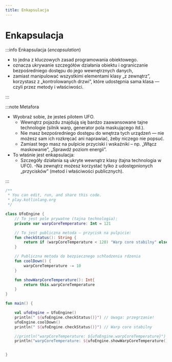 ```yaml
---
title: Enkapsulacja
---
```

# Enkapsulacja

:::info Enkapsulacja (*encapsulation*)
- to jedna z kluczowych zasad programowania obiektowego.
- oznacza ukrywanie szczegółów działania obiektu i ograniczanie bezpośredniego dostępu do jego wewnętrznych danych,
- zamiast manipulować wszystkimi elementami klasy „z zewnątrz”, korzystasz z „kontrolowanych drzwi”, które udostępnia sama klasa — czyli przez metody i właściwości.


:::



:::note Metafora
- Wyobraź sobie, że jesteś pilotem UFO.
    - Wewnątrz pojazdu znajdują się bardzo zaawansowane tajne technologie (silnik warp, generator pola maskującego itd.).
    - Nie masz bezpośredniego dostępu do wnętrza tych urządzeń — nie możesz sam ich rozkręcać ani naprawiać, żeby niczego nie popsuć.
    - Zamiast tego masz na pulpicie przyciski i wskaźniki – np. „Włącz maskowanie”, „Sprawdź poziom energii”.
- To właśnie jest enkapsulacja:
    - Szczegóły działania są ukryte wewnątrz klasy (tajna technologia w UFO).
    -Na zewnątrz możesz korzystać tylko z udostępnionych „przycisków” (metod i właściwości publicznych).

:::

```kotlin
/**
 * You can edit, run, and share this code.
 * play.kotlinlang.org
 */

class UfoEngine {
    // To jest pole prywatne (tajna technologia):
    private var warpCoreTemperature: Int = 121

    // To jest publiczna metoda – przycisk na pulpicie:
    fun checkStatus(): String {
        return if (warpCoreTemperature < 120) "Warp core stabilny" else "Uwaga: przegrzanie!"
    }

    // Publiczna metoda do bezpiecznego schłodzenia rdzenia
    fun coolDown() {
        warpCoreTemperature -= 10
    }

    fun showWarpCoreTemperature(): Int{
        return this.warpCoreTemperature
    }
}

fun main() {

    val ufoEngine = UfoEngine()
    println(" ${ufoEngine.checkStatus()}") // Uwaga: przegrzanie!
    ufoEngine.coolDown()
    println(" ${ufoEngine.checkStatus()}") // Warp core stabilny

    //println("warpCoreTemperature: ${ufoEngine.warpCoreTemperature}") // Cannot access 'var warpCoreTemperature: Int': it is private in '/UfoEngine'.
	println("warpCoreTemperature: ${ufoEngine.showWarpCoreTemperature()}") //


}

```




